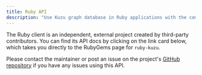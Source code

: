 ```yaml
---
title: Ruby API
description: "Use Kuzu graph database in Ruby applications with the community-contributed Ruby client"
---
```



The Ruby client is an independent, external project created by third-party contributors.
You can find its API docs by clicking on the link card below, which takes you directly to the
RubyGems page for `ruby-kuzu`.

Please contact the maintainer or post an issue on the project's
[GitHub repository](https://github.com/ged/ruby-kuzu) if you have any issues using this API.

<LinkCard
  title="Ruby API documentation"
  href="https://rubygems.org/gems/ruby-kuzu"
/>